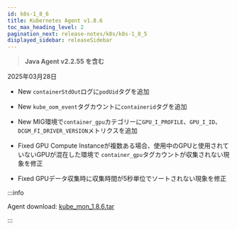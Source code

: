 ```yaml
---
id: k8s-1_8_6
title: Kubernetes Agent v1.8.6
toc_max_heading_level: 2
pagination_next: release-notes/k8s/k8s-1_8_5
displayed_sidebar: releaseSidebar
---
```


> **Java Agent v2.2.55 を含む**

2025年03月28日

- <Status priority='1'>New</Status> `containerStdOut`ログに`podUid`タグを追加

- <Status priority='1'>New</Status> `kube_oom_event`タグカウントに`containerid`タグを追加

- <Status priority='1'>New</Status> MIG環境で`container_gpu`カテゴリーに`GPU_I_PROFILE`、`GPU_I_ID`、`DCGM_FI_DRIVER_VERSION`メトリクスを追加

- <Status priority='0'>Fixed</Status> GPU Compute Instanceが複数ある場合、使用中のGPUと使用されていないGPUが混在した環境で `container_gpu`タグカウントが収集されない現象を修正

- <Status priority='0'>Fixed</Status> GPUデータ収集時に収集時間が5秒単位でソートされない現象を修正

:::info

Agent download: [kube_mon_1.8.6.tar](https://repo.whatap.io/docker/kube_mon_1.8.6.tar)

:::
